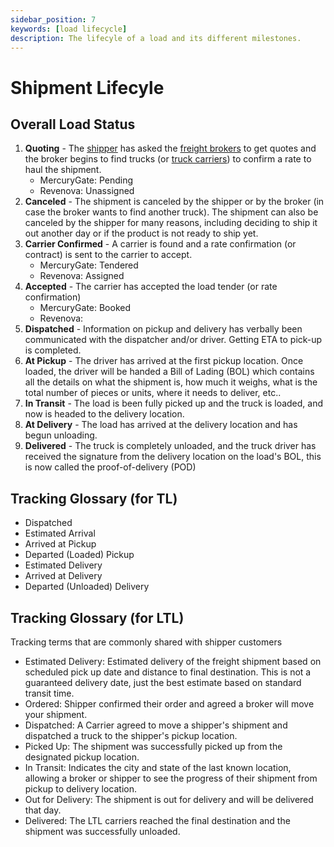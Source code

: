 ```yaml
---
sidebar_position: 7
keywords: [load lifecycle]
description: The lifecyle of a load and its different milestones.
---
```


# Shipment Lifecyle

## Overall Load Status

1. **Quoting** - The [shipper](./truckload-market/players/shippers/what-are-shippers-in-logistics.mdx) has asked the [freight brokers](./truckload-market/players/freight-brokers/what-are-freight-brokers.mdx) to get quotes and the broker begins to find trucks (or [truck carriers](./truckload-market/players/carriers/what-are-carriers-in-trucking.mdx)) to confirm a rate to haul the shipment.
   - MercuryGate: Pending
   - Revenova: Unassigned
1. **Canceled** - The shipment is canceled by the shipper or by the broker (in case the broker wants to find another truck). The shipment can also be canceled by the shipper for many reasons, including deciding to ship it out another day or if the product is not ready to ship yet.
1. **Carrier Confirmed** - A carrier is found and a rate confirmation (or contract) is sent to the carrier to accept.
   - MercuryGate: Tendered
   - Revenova: Assigned
1. **Accepted** - The carrier has accepted the load tender (or rate confirmation)
   - MercuryGate: Booked
   - Revenova:
1. **Dispatched** - Information on pickup and delivery has verbally been communicated with the dispatcher and/or driver. Getting ETA to pick-up is completed.
1. **At Pickup** - The driver has arrived at the first pickup location. Once loaded, the driver will be handed a Bill of Lading (BOL) which contains all the details on what the shipment is, how much it weighs, what is the total number of pieces or units, where it needs to deliver, etc..
1. **In Transit** - The load is been fully picked up and the truck is loaded, and now is headed to the delivery location.
1. **At Delivery** - The load has arrived at the delivery location and has begun unloading.
1. **Delivered** - The truck is completely unloaded, and the truck driver has received the signature from the delivery location on the load's BOL, this is now called the proof-of-delivery (POD)

## Tracking Glossary (for TL)

- Dispatched
- Estimated Arrival
- Arrived at Pickup
- Departed (Loaded) Pickup
- Estimated Delivery
- Arrived at Delivery
- Departed (Unloaded) Delivery

## Tracking Glossary (for LTL)

Tracking terms that are commonly shared with shipper customers

- Estimated Delivery: Estimated delivery of the freight shipment based on scheduled pick up date and distance to final destination. This is not a guaranteed delivery date, just the best estimate based on standard transit time.
- Ordered: Shipper confirmed their order and agreed a broker will move your shipment.
- Dispatched: A Carrier agreed to move a shipper's shipment and dispatched a truck to the shipper's pickup location.
- Picked Up: The shipment was successfully picked up from the designated pickup location.
- In Transit: Indicates the city and state of the last known location, allowing a broker or shipper to see the progress of their shipment from pickup to delivery location.
- Out for Delivery: The shipment is out for delivery and will be delivered that day.
- Delivered: The LTL carriers reached the final destination and the shipment was successfully unloaded.
